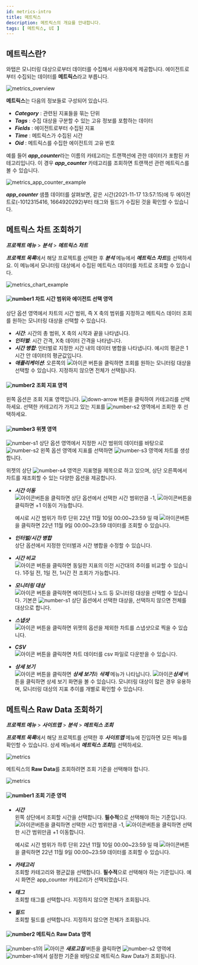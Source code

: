 ```yaml
---
id: metrics-intro
title: 메트릭스
description: 메트릭스의 개요를 안내합니다. 
tags: [ 메트릭스, UI ]
---
```

<!-- 최신화 필요 임의 진행 -->
## 메트릭스란?

와탭은 모니터링 대상으로부터 데이터를 수집해서 사용자에게 제공합니다. 에이전트로부터 수집되는 데이터를 **메트릭스**라고 부릅니다. 
<div style={{textAlign: 'center'}}>

![metrics_overview](https://img.whatap.io/media/images/metrics_overview.png)

</div>

**메트릭스**는 다음의 정보들로 구성되어 있습니다.

* ***Category*** : 관련된 지표들을 묶는 단위
* ***Tags*** : 수집 대상을 구분할 수 있는 고유 정보를 포함하는 데이터
* ***Fields*** : 에이전트로부터 수집된 지표
* ***Time*** : 메트릭스가 수집된 시간
* ***Oid*** : 메트릭스를 수집한 에이전트의 고유 번호

예를 들어 ***app_counter***라는 이름의 카테고리는 트랜잭션에 관한 데이터가 포함된 카테고리입니다. 이 경우 ***app_counter*** 카테고리를 조회하면 트랜잭션 관련 메트릭스를 볼 수 있습니다.

![metrics_app_counter_example](https://img.whatap.io/media/images/metrics_app_counter_example.png)

***app_counter*** 샘플 데이터를 살펴보면, 같은 시간(2021-11-17 13:57:15)에 두 에이전트로(-1012315416, 1664920292)부터 태그와 필드가 수집된 것을 확인할 수 있습니다.

## 메트릭스 차트 조회하기

***프로젝트 메뉴*** > ***분석*** > ***메트릭스 차트***

<!-- 와탭 에이전트 설치를 완료했다면 [와탭 모니터링 서비스](https://service.whatap.io/account/login)에 로그인하세요. 초기 화면은 ***프로젝트 목록***입니다. ***프로젝트 목록***에서 에이전트를 설치한 애플리케이션 서버를 확인할 수 있습니다. 에이전트를 설치한 하나의 애플리케이션 서버는 프로젝트이며, 모니터링 단위입니다. -->

***프로젝트 목록***에서 해당 프로젝트를 선택한 후 ***분석*** 메뉴에서 ***메트릭스 차트***를 선택하세요. 이 메뉴에서 모니터링 대상에서 수집된 메트릭스 데이터를 차트로 조회할 수 있습니다.

<!-- 모니터링 대상으로부터 수집된 **메트릭스**들은 차트로 표현될 수 있습니다. -->
![metrics_chart_example](/img/analysis-metrics-chart.png)

#### ![number1](/img/number-01.png) 차트 시간 범위와 에이전트 선택 영역

상단 옵션 영역에서 차트의 시간 범위, 즉 X 축의 범위를 지정하고 메트릭스 데이터 조회를 원하는 모니터링 대상을 선택할 수 있습니다.

* ***시간***: 시간의 총 범위, X 축의 시작과 끝을 나타냅니다.
* ***인터벌***: 시간 간격, X축 데이터 간격을 나타냅니다.
* ***시간 병합***: 인터벌로 지정한 시간 내의 데이터 병합을 나타냅니다. 예시의 평균은 1시간 안 데이터의 평균값입니다.
* ***애플리케이션***: 오른쪽의 ![아이콘](/img/ic-s-plus.svg) 버튼을 클릭하면 조회를 원하는 모니터링 대상을 선택할 수 있습니다. 지정하지 않으면 전체가 선택됩니다.

#### ![number2](/img/number-02.png) 조회 지표 영역

왼쪽 옵션은 조회 지표 영역입니다. ![down-arrow](/img/down-arrow.svg) 버튼을 클릭하여 카테고리를 선택하세요. 선택한 카테고리가 가지고 있는 지표를 ![number-s2](/img/number-02.png) 영역에서 조회한 후 선택하세요.

#### ![number3](/img/number-03.png) 위젯 영역

![number-s1](/img/number-01.png) 상단 옵션 영역에서 지정한 시간 범위의 데이터를 바탕으로 ![number-s2](/img/number-02.png) 왼쪽 옵션 영역에 지표를 선택하면 ![number-s3](/img/number-03.png) 영역에 차트를 생성합니다. 

위젯의 상단 ![number-s4](/img/number-04.png) 영역은 지표명을 제목으로 하고 있으며, 상단 오른쪽에서 차트를 재조회할 수 있는 다양한 옵션을 제공합니다. 

* ***시간 이동***  
    ![아이콘](/img/ic-s-caret-left.svg)버튼을 클릭하면 상단 옵션에서 선택한 시간 범위만큼 -1, ![아이콘](/img/ic-s-caret-right.svg)버튼을 클릭하면 +1 이동이 가능합니다.

   예시로 시간 범위가 하루 단위 22년 11월 10일 00:00~23:59 일 때 ![아이콘](/img/ic-s-left.svg)버튼을 클릭하면 22년 11월 9일 00:00~23:59 데이터를 조회할 수 있습니다.
* ***인터벌/시간 병합***  
    상단 옵션에서 지정한 인터벌과 시간 병합을 수정할 수 있습니다.
* ***시간 비교***  
    ![아이콘](/img/ic-hourglass.svg) 버튼을 클릭하면 동일한 지표의 이전 시간대의 추이를 비교할 수 있습니다. 1주일 전, 1일 전, 1시간 전 조회가 가능합니다.
* ***모니터링 대상***  
    ![아이콘](/img/ic-filter-bl.svg) 버튼을 클릭하면 에이전트나 노드 등 모니터링 대상을 선택할 수 있습니다. 기본은 ![number-s1](/img/number-01.png) 상단 옵션에서 선택한 대상을, 선택하지 않으면 전체를 대상으로 합니다.
* ***스냅샷***  
    ![아이콘](/img/ic-camera.svg) 버튼을 클릭하면 위젯의 옵션을 제외한 차트를 스냅샷으로 찍을 수 있습니다.
* ***CSV***  
    ![아이콘](/img/ic-csv-download.svg) 버튼을 클릭하면 차트 데이터를 csv 파일로 다운받을 수 있습니다.
* ***상세 보기***  
    ![아이콘](/img/ic-more-vertical.svg) 버튼을 클릭하면 ***상세 보기***와 ***삭제*** 메뉴가 나타납니다. ![아이콘](/img/ic-analysis.svg)***상세*** 버튼을 클릭하면 상세 보기 화면을 볼 수 있습니다. 모니터링 대상이 많은 경우 유용하며, 모니터링 대상의 지표 추이를 개별로 확인할 수 있습니다.

<!-- 사이트맵에서 조회 가능 -->
## 메트릭스 Raw Data 조회하기

***프로젝트 메뉴*** > ***사이트맵*** > ***분석*** > ***메트릭스 조회***

***프로젝트 목록***에서 해당 프로젝트를 선택한 후 ***사이트맵*** 메뉴에 진입하면 모든 메뉴를 확인할 수 있습니다. 상세 메뉴에서 ***메트릭스 조회***를 선택하세요.

![metrics](/img/metrics-sitemap.png)

메트릭스의 **Raw Data**를 조회하려면 조회 기준을 선택해야 합니다. 

![metrics](/img/metrics-appcounter.png)

#### ![number1](/img/number-01.png) 조회 기준 영역

* ***시간***  
    왼쪽 상단에서 조회할 시간을 선택합니다. **필수적**으로 선택해야 하는 기준입니다. ![아이콘](/img/ic-s-left.svg)버튼을 클릭하면 선택한 시간 범위만큼 -1, ![아이콘](/img/ic-s-right.svg)버튼을 클릭하면 선택한 시간 범위만큼 +1 이동합니다.

    예시로 시간 범위가 하루 단위 22년 11월 10일 00:00~23:59 일 때 ![아이콘](/img/ic-s-left.svg)버튼을 클릭하면 22년 11월 9일 00:00~23:59 데이터를 조회할 수 있습니다.
* ***카테고리***  
    조회할 카테고리와 평균값을 선택합니다. **필수적**으로 선택해야 하는 기준입니다. 예시 화면은 app_counter 카테고리가 선택되었습니다.
* ***태그***  
    조회할 태그를 선택합니다. 지정하지 않으면 전체가 조회됩니다.
* ***필드***  
    조회할 필드를 선택합니다. 지정하지 않으면 전체가 조회됩니다.

#### ![number2](/img/number-02.png) 메트릭스 Raw Data 영역

![number-s1](/img/number-01.png)의 ![아이콘](/img/ic-refresh.svg) ***새로고침*** 버튼을 클릭하면 ![number-s2](/img/number-02.png) 영역에 ![number-s1](/img/number-01.png)에서 설정한 기준을 바탕으로 메트릭스 Raw Data가 조회됩니다.
